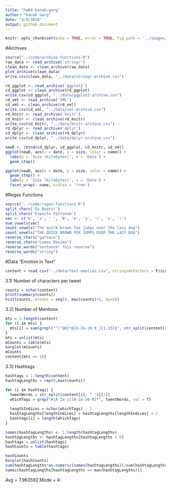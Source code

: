 ```yaml
---
title: "hw04-kanak-garg"
author: "Kanak Garg"
date: "4/9/2018"
output: github_document
---
```


```r
knitr::opts_chunk$set(echo = TRUE, error = TRUE, fig.path = '../images/')
```

#Archives
```r
source("../code/archive-functions.R")
raw_data <- read_archive('stringr')
clean_data <- clean_archive(raw_data)
plot_archive(clean_data)
write.csv(clean_data, "../data/stringr-archive.csv")
```

```r
rd_ggplot <- read_archive('ggplot2')
cd_ggplot <- clean_archive(rd_ggplot)
write.csv(cd_ggplot, "../data/ggplot2-archive.csv")
rd_xml <- read_archive('XML')
cd_xml <- clean_archive(rd_xml)
write.csv(cd_xml, "../data/xml-archive.csv")
rd_knitr <- read_archive('knitr')
cd_knitr <- clean_archive(rd_knitr)
write.csv(cd_knitr, "../data/knitr-archive.csv")
rd_dplyr <- read_archive('dplyr')
cd_dplyr <- clean_archive(rd_dplyr)
write.csv(cd_dplyr, "../data/dplyr-archive.csv")
```


```r
newD <- rbind(cd_dplyr, cd_ggplot, cd_knitr, cd_xml)
ggplot(newD, aes(x = date, y = size, color = name)) +
  labs(y = 'Size (kilobytes)', x = 'Date') +
  geom_step()

ggplot(newD, aes(x = date, y = size, color = name)) +
  geom_step() + 
  labs(y = 'Size (kilobytes)', x = 'Date') + 
  facet_wrap(~ name, scales = 'free')
```

#Regex Functions
```r
source("../code/regex-functions.R")
split_chars('Go Bears!')
split_chars('Expecto Patronum')
vec <- c('G', 'o', ' ', 'B', 'e', 'a', 'r', 's', '!') 
num_vowels(vec)
count_vowels("The quick brown fox jumps over the lazy dog")
count_vowels("THE QUICK BROWN FOX JUMPS OVER THE LAZY DOG")
reverse_chars("gattaca")
reverse_chars("Lumox Maxima")
reverse_words("sentence! this reverse")
reverse_words("string")
```


#Data “Emotion in Text”


```r
content = read.csv("../data/text-emotion.csv", stringsAsFactors = F)$content

```
3.1) Number of characters per tweet
```r
counts = nchar(content)
print(summary(counts))
hist(counts, breaks = seq(0, max(counts)+5, by=5))
```


3.2) Number of Mentions
```r
mts = 1:length(content)
for (i in mts) {
  mts[i] = sum(grepl("^[^@@]*@[A-Za-z0-9_]{1,15}$", str_split(content[i], " ")[[1]]))
}
mts = unlist(mts)
mCounts = table(mts)
barplot(mCounts)
mCounts
content[mts == 10]
```

3.3) Hashtags



```r

hashtags = 1:length(content)
hashtagLengths = rep(0,max(counts))

for (i in hashtags) {
  tweetWords = str_split(content[i], " ")[[1]]
  whichTags = grep("#[A-Za-z][A-Za-z0-9]*", tweetWords, val = T)
  
  lengthIndices = nchar(whichTags) - 1
  hashtagLengths[lengthIndices] = hashtagLengths[lengthIndices] + 1
  hashtags[i] = length(whichTags)
}

names(hashtagLengths) <- 1:length(hashtagLengths)
hashtagLengths <- hashtagLengths[hashtagLengths > 0]
hashtags = unlist(hashtags)
hashCounts = table(hashtags)

hashCounts
barplot(hashCounts)
sum(hashtagLengths*as.numeric(names(hashtagLengths))/sum(hashtagLengths))
names(hashtagLengths[hashtagLengths == max(hashtagLengths)])

```
Avg = 7.963592
Mode = 4
